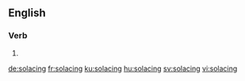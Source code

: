 
==English==

===Verb===
{{head|en|present participle}}

# {{present participle of|solace|lang=en|nocat=1}}

[[de:solacing]]
[[fr:solacing]]
[[ku:solacing]]
[[hu:solacing]]
[[sv:solacing]]
[[vi:solacing]]